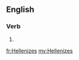 ==English==

===Verb===
{{head|en|verb form}}

# {{en-third-person singular of|Hellenize}}

[[fr:Hellenizes]]
[[my:Hellenizes]]